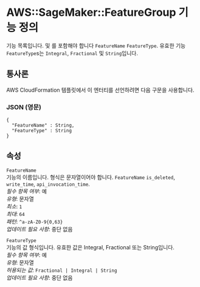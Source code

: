 # AWS::SageMaker::FeatureGroup 기능 정의

기능 목록입니다. 및 를 포함해야 합니다 `FeatureName` `FeatureType`. 유효한 기능 `FeatureType`s는 `Integral`, `Fractional` 및 `String`입니다.

## 통사론

AWS CloudFormation 템플릿에서 이 엔터티를 선언하려면 다음 구문을 사용합니다.

### JSON (영문)

```
{
  "FeatureName" : String,
  "FeatureType" : String
}
```

## 속성

`FeatureName`  
기능의 이름입니다. 형식은 문자열이어야 합니다. `FeatureName` `is_deleted`, `write_time`, `api_invocation_time`.  
_필수 항목 여부_: 예  
_유형_: 문자열  
_최소_: `1`  
_최대_: `64`  
_패턴_: `^a-zA-Z0-9{0,63}`  
_업데이트 필요 사항_: 중단 없음

`FeatureType`  
기능의 값 형식입니다. 유효한 값은 Integral, Fractional 또는 String입니다.  
_필수 항목 여부_: 예  
_유형_: 문자열  
_허용되는 값_: `Fractional | Integral | String`  
_업데이트 필요 사항_: 중단 없음

